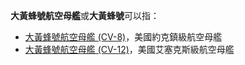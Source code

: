 '''大黃蜂號航空母艦'''或'''大黃蜂號'''可以指：
*[[大黃蜂號航空母艦_(CV-8)|大黃蜂號航空母艦 (CV-8)]]，美國約克鎮級航空母艦
*[[大黃蜂號航空母艦_(CV-12)|大黃蜂號航空母艦 (CV-12)]]，美國艾塞克斯級航空母艦
{{Disambig|cat=八字以上消歧義}}